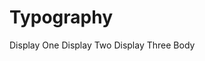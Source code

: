 
<Meta title="1. Foundations|Typography" component={Typography} />

# Typography

<Preview>
    <Story name="Default">
        <ThemeProvider>
            <div>
                <Typography as="h1" mb={[0]} mt={[0]} variant="displayOne">
                    Display One
                </Typography>
                <Typography as="h2" mb={[0]} mt={[0]} variant="displayTwo">
                    Display Two
                </Typography>
                <Typography as="h3" mb={[0]} mt={[0]} variant="displayThree">
                    Display Three
                </Typography>
                <Typography mb={[0]} mt={[0]} variant="body">
                    Body
                </Typography>
            </div>
        </ThemeProvider>
    </Story>
</Preview>
